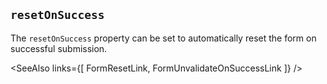 
## `resetOnSuccess`

The `resetOnSuccess` property can be set to automatically
reset the form on successful submission.

<Example
  Component={Reset}
  code={ResetSrc}
  caption="resetOnSuccess"
  highlightLines="13"
  expand
/>

<SeeAlso
  links={[
    FormResetLink,
    FormUnvalidateOnSuccessLink
  ]}
/>
